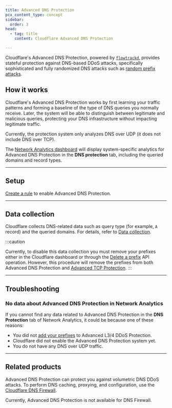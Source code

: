```yaml
---
title: Advanced DNS Protection
pcx_content_type: concept
sidebar:
  order: 3
head:
  - tag: title
    content: Cloudflare Advanced DNS Protection

---
```


Cloudflare's Advanced DNS Protection, powered by [`flowtrackd`](https://blog.cloudflare.com/announcing-flowtrackd/), provides stateful protection against DNS-based DDoS attacks, specifically sophisticated and fully randomized DNS attacks such as [random prefix attacks](/dns/dns-firewall/random-prefix-attacks/about/).

## How it works

Cloudflare's Advanced DNS Protection works by first learning your traffic patterns and forming a baseline of the type of DNS queries you normally receive. Later, the system will be able to distinguish between legitimate and malicious queries, protecting your DNS infrastructure without impacting legitimate traffic.

Currently, the protection system only analyzes DNS over UDP (it does not include DNS over TCP).

The [Network Analytics dashboard](/analytics/network-analytics/) will display system-specific analytics for Advanced DNS Protection in the **DNS protection** tab, including the queried domains and record types.

---

## Setup

[Create a rule](/ddos-protection/advanced-ddos-systems/how-to/create-rule/#create-an-advanced-dns-protection-rule) to enable Advanced DNS Protection.


---

## Data collection

Cloudflare collects DNS-related data such as query type (for example, `A` record) and the queried domains. For details, refer to [Data collection](/analytics/network-analytics/reference/data-collection/).

:::caution

Currently, to disable this data collection you must remove your prefixes either in the Cloudflare dashboard or through the [Delete a prefix](/ddos-protection/advanced-ddos-systems/api/tcp-protection/#prefix-operations) API operation. However, this procedure will remove the prefixes from both Advanced DNS Protection and [Advanced TCP Protection](/ddos-protection/advanced-ddos-systems/overview/advanced-tcp-protection/).
:::

---

## Troubleshooting

### No data about Advanced DNS Protection in Network Analytics

If you cannot find any data related to Advanced DNS Protection in the **DNS Protection** tab of Network Analytics, it could be because one of these reasons:

- You did not [add your prefixes](/ddos-protection/advanced-ddos-systems/how-to/add-prefix/) to Advanced L3/4 DDoS Protection.
- Cloudflare did not enable the Advanced DNS Protection system yet.
- You do not have any DNS over UDP traffic.

---

## Related products

Advanced DNS Protection can protect you against volumetric DNS DDoS attacks. To perform DNS caching, proxying, and configuration, use the [Cloudflare DNS Firewall](/dns/dns-firewall/).

Currently, Advanced DNS Protection is not available for DNS Firewall.